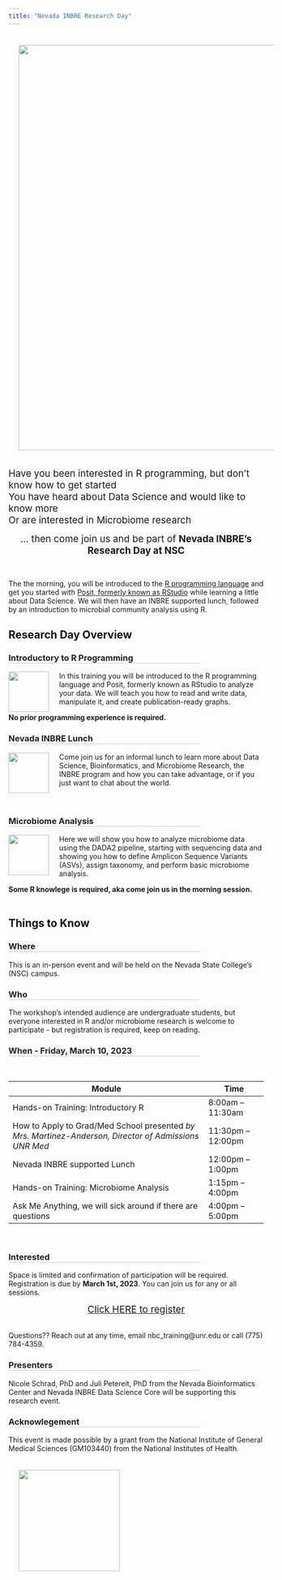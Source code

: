 ```yaml
---
title: "Nevada INBRE Research Day"
---
```


<style><!--Page specific style-->
  h1 {color: #000}
  h2 {color: #111}
  h3 {color: #222; border-bottom: 1px solid #ccc; width: 75%;}
  h4 {color: #666}
  .top {color: #ccc; display: inline-block; padding: 25px 0px 5px 0px;}
</style>

<img src="media/img/NSC_ResearchDay_2023-03_banner.png" style="width: 800px; float: top; margin: 20px 20px 20px 20px;">


<!-- [Flyer](research_day_pdf.html) -->

<span style="font-size: 14pt;">Have you been interested in R programming, but don't know how to get started </span><br>
<span style="font-size: 14pt;">You have heard about Data Science and would like to know more</span><br>
<span style="font-size: 14pt;">Or are interested in Microbiome research </span><br>

<div style="text-align: center"><span style="font-size: 14pt;">... then come join us and be part of **Nevada INBRE's Research Day at NSC** </span></div><br>

The the morning, you will be introduced to the <a href="https://www.r-project.org/">R programming language</a> and get you started with <a href="https://posit.co/downloads/">Posit, formerly known as RStudio</a> while learning a little about Data Science. We will then have an INBRE supported lunch, followed by an introduction to microbial community analysis using R. 

## Research Day Overview

### Introductory to R Programming

<img src="media/img/icon_coding.png" style="width: 80px; float: left; margin: 0px 20px 0px 0px;"> In this training you will be introduced to the R programming language and Posit, formerly known as RStudio to analyze your data. We will teach you how to read and write data, manipulate it, and create publication-ready graphs.

**No prior programming experience is required.** <br>

### Nevada INBRE Lunch

<img src="media/img/icon_lunch.png" style="width: 80px; float: left; margin: 0px 20px 0px 0px;"> Come join us for an informal lunch to learn more about Data Science, Bioinformatics, and Microbiome Research, the INBRE program and how you can take advantage, or if you just want to chat about the world. 
<br>
<br>
<br>

### Microbiome Analysis

<img src="media/img/icon_analysis.png" style="width: 80px; float: left; margin: 0px 20px 0px 0px;"> Here we will show you how to analyze microbiome data using the DADA2 pipeline, starting with sequencing data and showing you how to define Amplicon Sequence Variants (ASVs), assign taxonomy, and perform basic microbiome analysis. 

**Some R knowlege is required, aka come join us in the morning session.** 
<br>
<br>

## Things to Know

### Where
This is an in-person event and will be held on the Nevada State College’s (NSC) campus. 
<br>

### Who
The workshop’s intended audience are undergraduate students, but everyone interested in R and/or microbiome research is welcome to participate - but registration is required, keep on reading. 
<br>

### When - **Friday, March 10, 2023**

<br>
<table class="tg">
<thead>
  <tr>
    <th>Module</th>
    <th>Time</th>
  </tr>
</thead>
<tbody>
  <tr>
    <td>Hands-on Training: Introductory R</td>
    <td>8:00am – 11:30am</td>
  </tr>
    <tr>
    <td>How to Apply to Grad/Med School presented *by Mrs. Martinez-Anderson, Director of Admissions UNR Med*</td>
    <td>11:30pm – 12:00pm</td>
  </tr>
    <tr>
    <td>Nevada INBRE supported Lunch</td>
    <td>12:00pm – 1:00pm</td>
  </tr>
    <tr>
    <td>Hands-on Training: Microbiome Analysis</td>
    <td>1:15pm – 4:00pm</td>
  </tr>
  <tr>
    <td>Ask Me Anything, we will sick around if there are questions</td>
    <td>4:00pm – 5:00pm</td>
  </tr>
</tbody>
</table>
<br> 

### Interested
Space is limited and confirmation of participation will be required. Registration is due by **March 1st, 2023**. You can join us for any or all sessions. 

<div style="text-align: center"><span style="font-size: 14pt;"><a href="https://nvideaoffice.formstack.com/forms/nsc_researchday">Click HERE to register</a> </span></div>

<br>
Questions?? Reach out at any time, email nbc_training@unr.edu or call (775) 784-4359.

### Presenters
Nicole Schrad, PhD and Juli Petereit, PhD from the Nevada Bioinformatics Center and Nevada INBRE Data Science Core will be supporting this research event. 

### Acknowlegement
This event is made possible by a grant from the National Institute of General Medical Sciences (GM103440) from the National Institutes of Health. 

<img src="media/img/NVINBRE-logo.jpg" style="width: 200px; float: center; margin: 20px 20px 20px 20px;"> 
